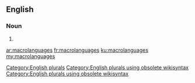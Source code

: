 ==English==

===Noun===
{{head|en}}

# {{plural of|macrolanguage}}

[[Category:English plurals]][[Category:English plurals using obsolete wikisyntax]][[Category:English plurals using obsolete wikisyntax]]

[[ar:macrolanguages]]
[[fr:macrolanguages]]
[[ku:macrolanguages]]
[[my:macrolanguages]]
